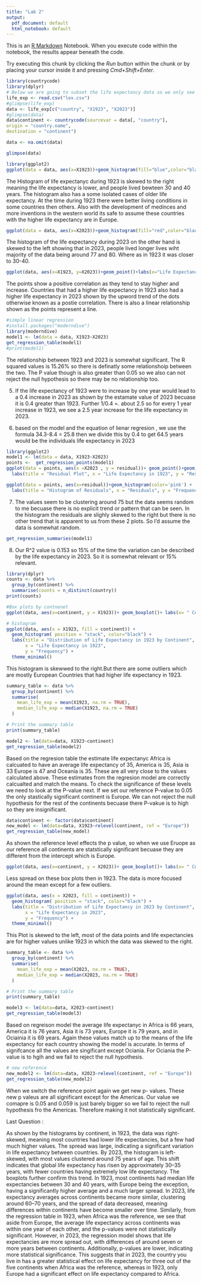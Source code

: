 ```yaml
---
title: "Lab 2"
output:
  pdf_document: default
  html_notebook: default
---
```


This is an [R Markdown](http://rmarkdown.rstudio.com) Notebook. When you execute code within the notebook, the results appear beneath the code. 

Try executing this chunk by clicking the *Run* button within the chunk or by placing your cursor inside it and pressing *Cmd+Shift+Enter*. 

```r
library(countrycode)
library(dplyr)
# Below we are going to subset the life expectancy data so we only see the contries and the years 1923 and 2010. 
life_exp <- read.csv("lex.csv")
#glimpse(life_exp)
data <- life_exp[c("country", "X1923", "X2023")]
#glimpse(data)
data$continent <- countrycode(sourcevar = data[, "country"],
origin = "country.name",
destination = "continent")

data <- na.omit(data)

glimpse(data)
```


```r
library(ggplot2)
ggplot(data = data, aes(x=X1923))+geom_histogram(fill="blue",color="black")+labs(x="Life Expectancy during 1923", y="Count")

```
The Histogram of life expectanyc during 1923 is skewed to the right meaning the life expectancy is lower, and people lived bewteen 30 and 40 years.
The histogram also has a some isolated cases of older life expectancy. At the time during 1923 there were better living conditions in some countries then others. Also with the development of medinces and more inventions in the western world its safe to assume these countries with the higher life expectancy are in Europe.

```r
ggplot(data = data, aes(x=X2023))+geom_histogram(fill="red",color="black")+labs(x="Life Expectancy during 2023", y="Count")
```


The histogram of the life expectancy during 2023 on the other hand is skewed to the left showing that in 2023, people lived longer lives wiht majority of the data being around 77 and 80. Where as in 1923 it was closer to 30-40. 

```r
ggplot(data, aes(x=X1923, y=X2023))+geom_point()+labs(x="Life Expectancy in 1923", y= "Life Expectancy in 2023")

```

The points show a positive correlation as they tend to stay higher and increase. Countries that had a higher life expectancy in 1923 also had a higher life expectancy in 2023 shown by the upword trend of the dots otherwise known as a postie correlation. There is also a linear relationship shown as the points represent a line. 

```r
#simple linear regression 
#install.packages("moderndive")
library(moderndive)
model1 <- lm(data = data, X1923~X2023)
get_regression_table(model1)
#print(model1)
```
The relationship between 1923 and 2023 is somewhat significant. The R squared values is 15.26% so there is definatly some relationshoip between the two. The P value though is also greater than 0.05 so we also can not reject the null hypothesis so there may be no relationship too. 

5.  If the life expectancy of 1923 were to increase by one year would lead to a 0.4 increase in 2023 as shown by the estamate value of 2023 becuase it is 0.4 greater than 1923. Further 1/0.4 =. about 2.5 so for every 1 year increase in 1923, we see a 2.5 year increase for the life expectancy in 2023.

6. based on the model and the equation of lienar regresion , we use the formula 34.3-8.4 = 25.8 then we divide this by 0.4 to get 64.5 years would be the individuals life expectancy in 2023

```r
library(ggplot2) 
model1 <- lm(data = data, X1923~X2023)
points <-  get_regression_points(model1)
ggplot(data = points, aes(x =X2023 , y = residual))+ geom_point()+geom_hline(yintercept = 0, linetype = "dashed", color = "red") +
  labs(title = "Residual Plot", x = "Life Expectancy in 1923", y = "Residuals")
```
```r
ggplot(data = points, aes(x=residual))+geom_histogram(color='pink') +
  labs(title = "Histogram of Residuals", x = "Residuals", y = "Frequency")
```


7. The values seem to be clustering around 75 but the data seems random to me becuase there is no explicit trend or pattern that can be seen. In the histogram the residuals are slighly skewed to the right but there is no other trend that is apparent to us from these 2 plots. So I'd assume the data is somewhat random. 

```r
get_regression_summaries(model1)
```
8. Our R^2 value is 0.153 so 15% of the time the variation can be described by the life expectancy in 2023. So it is somewhat relevant or 15% relevant. 


```r
library(dplyr)
counts <- data %>%
  group_by(continent) %>%
  summarise(counts = n_distinct(country))
print(counts)

```
```r
#Box plots by contnenet 
ggplot(data, aes(x=continent, y = X1923))+ geom_boxplot()+ labs(x= " Continents ", y = "Life Expectancy in 1923")
```
```r
# histogram 
ggplot(data, aes(x = X1923, fill = continent)) +
  geom_histogram( position = "stack", color="black") +
  labs(title = "Distribution of Life Expectancy in 1923 by Continent", 
       x = "Life Expectancy in 1923", 
       y = "Frequency") +
  theme_minimal()
```
This histogram is skewwed to the right.But there are some outliers which are mostly European Countries that had higher life expectancy in 1923.

```r
summary_table <- data %>%
  group_by(continent) %>%
  summarise(
    mean_life_exp = mean(X1923, na.rm = TRUE),
    median_life_exp = median(X1923, na.rm = TRUE)
  )

# Print the summary table
print(summary_table)
```
```r
model2 <- lm(data=data, X1923~continent)
get_regression_table(model2)

```
Based on the regresion table the estimate life expectanyc Africa is calcuated to have an average life expectancy of 35,  America is 35, Asia is 33 Europe is 47 and Oceania is 35. These are all very close to the values calculated above. These estimates from the regresion model are correctly calcualted and match the means. To check the significance of these levels we need to look at the P-value next. If we set our reference P-value to 0.05 the only stastically significant continent is Europe. We can not reject the null hypothesis for the rest of the continents becuase there P-vakue is to high so they are insignificant. 

```r
data$continent <- factor(data$continent)
new_model <- lm(data=data, X1923~relevel(continent, ref = "Europe"))
get_regression_table(new_model)

```
As shown the reference level effects the p value, so when we use Eruope as our reference all continents are statstically significant becuase they are different from the intercept which is Europe. 

```r
ggplot(data, aes(x=continent, y = X2023))+ geom_boxplot()+ labs(x= " Continents ", y = "Life Expectancy in 2023")
```
Less spread on these box plots then in 1923. The data is more focused around the mean except for a few outliers. 

```r
ggplot(data, aes(x = X2023, fill = continent)) +
  geom_histogram( position = "stack", color="black") +
  labs(title = "Distribution of Life Expectancy in 2023 by Continent", 
       x = "Life Expectancy in 2023", 
       y = "Frequency") +
  theme_minimal()
```
This Plot is skewed to the left, most of the data points and life expectancies are for higher values unlike 1923 in which the data was skewed to the right. 

```r
summary_table <- data %>%
  group_by(continent) %>%
  summarise(
    mean_life_exp = mean(X2023, na.rm = TRUE),
    median_life_exp = median(X2023, na.rm = TRUE)
  )

# Print the summary table
print(summary_table)
```
```r
model3 <- lm(data=data, X2023~continent)
get_regression_table(model3)
```
Based on regreison model the average life expectanyc in Africa is 66 years, America it is 76 years, Asia it is 73 years, Europe it is 79 years, and in Ociainia it is 69 years. Again these values match up to the means of the life expectancy for each country showing the model is accurate. In terms of signifcance all the values are singificant except Ociania. For Ociania the P-value is to hgih and we fail to reject the null hypothesis. 
```r
# new reference 
new_model2 <- lm(data=data, X2023~relevel(continent, ref = "Europe"))
get_regression_table(new_model2)

```
When we switch the reference point again we get new p- values. These new p valeus are all significant except for the Americas. Our value we comapre is 0.05 and 0.059 is just barely bigger so we fail to reject the null hypothesis fro the Americas. Therefore making it not statistically significant. 

Last Question : 

As shown by the histograms by continent, in 1923, the data was right-skewed, meaning most countries had lower life expectancies, but a few had much higher values. The spread was large, indicating a significant variation in life expectancy between countries. By 2023, the histogram is left-skewed, with most values clustered around 75 years of age. This shift indicates that global life expectancy has risen by approximately 30–35 years, with fewer countries having extremely low life expectancy. The boxplots further confirm this trend. In 1923, most continents had median life expectancies between 30 and 40 years, with Europe being the exception, having a significantly higher average and a much larger spread. In 2023, life expectancy averages across continents became more similar, clustering around 60–70 years, and the spread of data decreased, meaning differences within continents have become smaller over time. Similarly, from the regression table in 1923, when Africa was the reference, we see that aside from Europe, the average life expectancy across continents was within one year of each other, and the p-values were not statistically significant. However, in 2023, the regression model shows that life expectancies are more spread out, with differences of around seven or more years between continents. Additionally, p-values are lower, indicating more statistical significance. This suggests that in 2023, the country you live in has a greater statistical effect on life expectancy for three out of the five continents when Africa was the reference, whereas in 1923, only Europe had a significant effect on life expectancy compared to Africa.